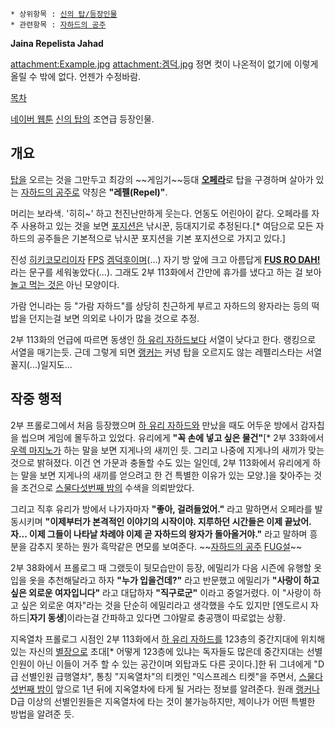  * 상위항목 : [[신의 탑/등장인물]]
 * 관련항목 : [[자하드의 공주]] 

'''Jaina Repelista Jahad'''

attachment:Example.jpg
attachment:겜덕.jpg 
정면 컷이 나온적이 없기에 이렇게 올릴 수 밖에 없다. 언젠가 수정바람.

[[목차]]

[[네이버 웹툰]] [[신의 탑]]의 조연급 등장인물.

== 개요 ==
[[탑(신의 탑)|탑]]을 오르는 것을 그만두고 최강의 ~~게임기~~등대 '''[[오페라(신의 탑)|오페라]]'''로 탑을 구경하며 살아가 있는 [[자하드의 공주]]로 약칭은 '''"레펠(Repel)"'''. 

머리는 보라색. '히히~' 하고 천진난만하게 웃는다. 언동도 어린아이 같다. 오페라를 자주 사용하고 있는 것을 보면 [[신의 탑/포지션|포지션]]은 낚시꾼, 등대지기로 추정된다.[* 여담으로 모든 자하드의 공주들은 기본적으로 낚시꾼 포지션을 기본 포지션으로 가지고 있다.]

진성 [[히키코모리]]이자 [[FPS]] [[겜덕후]]이며(...) 자기 방 앞에 크고 아름답게 '''[[FUS RO DAH!]]'''라는 문구를 세워놓았다(...). 그래도 2부 113화에서 간만에 휴가를 냈다고 하는 걸 보아 [[백조|놀고 먹는 것]]은 아닌 모양이다.

가람 언니라는 등 "가람 자하드"를 상당히 친근하게 부르고 자하드의 왕자라는 등의 떡밥을 던지는걸 보면 의외로 나이가 많을 것으로 추정.

2부 113화의 언급에 따르면 동생인 [[하 유리 자하드]]보다 서열이 낮다고 한다. 랭킹으로 서열을 매기는듯. 근데 그렇게 되면 [[랭커]]는 커녕 탑을 오르지도 않는 레펠리스타는 서열 꼴지(...)일지도...

== 작중 행적 ==
2부 프롤로그에서 처음 등장했으며 [[하 유리 자하드]]와 만났을 때도 어두운 방에서 감자칩을 씹으며 게임에 몰두하고 있었다. 유리에게 '''"꼭 손에 넣고 싶은 물건"'''[* 2부 33화에서 [[우렉 마지노]]가 하는 말을 보면 지게나의 새끼인 듯. 그리고 나중에 지게나의 새끼가 맞는 것으로 밝혀졌다. 이건 연 가문과 충돌할 수도 있는 일인데, 2부 113화에서 유리에게 하는 말을 보면 지게나의 새끼를 얻으려고 한 건 특별한 이유가 있는 모양.]을 찾아주는 것을 조건으로 [[스물다섯번째 밤]]의 수색을 의뢰받았다.

그리고 직후 유리가 방에서 나가자마자 '''"좋아, 걸려들었어."''' 라고 말하면서 오페라를 발동시키며 '''"이제부터가 본격적인 이야기의 시작이야. 지루하던 시간들은 이제 끝났어. 자... 이제 그들이 나타날 차례야 이제 곧 자하드의 왕자가  돌아올거야."''' 라고 말하며 흥분을 감추지 못하는 뭔가 흑막같은 면모를 보여준다. ~~[[자하드의 공주]] [[FUG]]설~~

2부 38화에서 프롤로그 때 그랬듯이 뒷모습만이 등장, 에밀리가 다음 시즌에 유행할 옷입을 옷을 추천해달라고 하자 '''"누가 입을건데?"''' 라고 반문했고 에밀리가 '''"사랑이 하고 싶은 외로운 여자입니다"''' 라고 대답하자 '''"직구로군"''' 이라고 중얼거렸다. 이 "사랑이 하고 싶은 외로운 여자"라는 것을 단순히 에밀리라고 생각했을 수도 있지만 [엔도르시 자하드|'''자기 동생''']이라는걸 간파하고 있다면 그야말로 충공깽이 따로없는 상황.

지옥열차 프롤로그 시점인 2부 113화에서 [[하 유리 자하드]]를 123층의 중간지대에 위치해 있는 자신의 [[별장]]으로 초대[* 어떻게 123층에 있냐는 독자들도 많은데 중간지대는 선별인원이 아닌 이들이 거주 할 수 있는 공간이며 외탑과도 다른 곳이다.]한 뒤 그녀에게 "D급 선별인원 급행열차", 통칭 "지옥열차"의 티켓인 "익스프레스 티켓"을 주면서, [[스물다섯번째 밤]]이 앞으로 1년 뒤에 지옥열차에 타게 될 거라는 정보를 알려준다. 원래 [[랭커]]나 D급 이상의 선별인원들은 지옥열차에 타는 것이 불가능하지만, 제이나가 어떤 특별한 방법을 알려준 듯.
